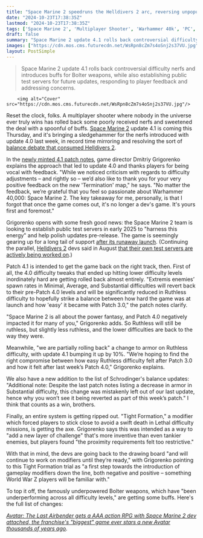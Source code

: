 ```yaml
---
title: "Space Marine 2 speedruns the Helldivers 2 arc, reversing unpopular nerfs and buffing tons of guns: 'I forgot that once the game comes out ... it's yours first and foremost'"
date: "2024-10-23T17:38:35Z"
lastmod: "2024-10-23T17:38:35Z"
tags: ['Space Marine 2', 'Multiplayer Shooter', 'Warhammer 40k', 'PC', 'Xbox', 'PlayStation']
draft: false
summary: "Space Marine 2 update 4.1 rolls back controversial difficulty nerfs and introduces buffs for Bolter weapons, while also establishing public test servers for future updates, responding to player feedback and addressing concerns."
images: ["https://cdn.mos.cms.futurecdn.net/WsRpn8cZm7s4oSnj2s37VU.jpg"]
layout: PostSimple
---
```

> Space Marine 2 update 4.1 rolls back controversial difficulty nerfs and introduces buffs for Bolter weapons, while also establishing public test servers for future updates, responding to player feedback and addressing concerns.


        <img alt="Cover" src="https://cdn.mos.cms.futurecdn.net/WsRpn8cZm7s4oSnj2s37VU.jpg"/>
        
Reset the clock, folks. A multiplayer shooter where nobody in the universe ever truly wins has rolled back some poorly received nerfs and sweetened the deal with a spoonful of buffs. [<u>Space Marine 2</u>](https://www.gamesradar.com/games/third-person-shooter/space-marine-2-guide/) update 4.1 is coming this Thursday, and it's bringing a sledgehammer for the nerfs introduced with update 4.0 last week, in record time mirroring and resolving the sort of [<u>balance debate that consumed Helldivers 2</u>](https://www.gamesradar.com/games/third-person-shooter/helldivers-2s-massive-63-day-overhaul-patch-is-here-bringing-an-end-to-a-rebalance-of-over-70-weapons-and-stratagems-while-also-making-certain-terminids-explode-for-some-reason/).

In the [newly minted 4.1 patch notes](https://community.focus-entmt.com/focus-entertainment/space-marine-2/blogs/103-patch-notes-4-1-and-game-director-commentary), game director Dmitriy Grigorenko explains the approach that led to update 4.0 and thanks players for being vocal with feedback. "While we noticed criticism with regards to difficulty adjustments – and rightly so – we’d also like to thank you for your very positive feedback on the new 'Termination' map," he says. "No matter the feedback, we’re grateful that you feel so passionate about Warhammer 40,000: Space Marine 2. The key takeaway for me, personally, is that I forgot that once the game comes out, it's no longer a dev's game. It's yours first and foremost."

Grigorenko opens with some fresh good news: the Space Marine 2 team is looking to establish public test servers in early 2025 to "harness this energy" and help polish updates pre-release. The game is seemingly gearing up for a long tail of support [<u>after its runaway launch</u>](https://www.gamesradar.com/games/third-person-shooter/space-marine-2-has-been-such-a-huge-success-that-it-changes-everything-for-its-developers-you-look-at-yourself-through-a-different-lens/). (Continuing the parallel, [<u>Helldivers 2</u>](https://www.gamesradar.com/helldivers-2-guide/) devs said in August [<u>that their own test servers are actively being worked on</u>](https://www.gamesradar.com/games/third-person-shooter/after-a-string-of-poorly-received-patches-a-helldivers-2-experimental-server-is-being-actively-worked-on-at-arrowhead/).)

Patch 4.1 is intended to get the game back on the right track, then. First of all, the 4.0 difficulty tweaks that ended up hitting lower difficulty levels inordinately hard are getting rolled back almost entirely. "Extremis enemies’ spawn rates in Minimal, Average, and Substantial difficulties will revert back to their pre-Patch 4.0 levels and will be significantly reduced in Ruthless difficulty to hopefully strike a balance between how hard the game was at launch and how 'easy' it became with Patch 3.0," the patch notes clarify. 

"Space Marine 2 is all about the power fantasy, and Patch 4.0 negatively impacted it for many of you," Grigorenko adds. So Ruthless will still be ruthless, but slightly less ruthless, and the lower difficulties are back to the way they were. 



Meanwhile, "we are partially rolling back" a change to armor on Ruthless difficulty, with update 4.1 bumping it up by 10%. "We’re hoping to find the right compromise between how easy Ruthless difficulty felt after Patch 3.0 and how it felt after last week’s Patch 4.0," Grigorenko explains.

We also have a new addition to the list of Schrodinger's balance updates: "Additional note: Despite the last patch notes listing a decrease in armor in Substantial difficulty, this change was mistakenly left out of our last update, hence why you won’t see it being reverted as part of this week’s patch." I think that counts as a win, brothers. 

Finally, an entire system is getting ripped out. "Tight Formation," a modifier which forced players to stick close to avoid a swift death in Lethal difficulty missions, is getting the axe. Grigorenko says this was intended as a way to "add a new layer of challenge" that's more inventive than even tankier enemies, but players found "the proximity requirements felt too restrictive." 

With that in mind, the devs are going back to the drawing board "and will continue to work on modifiers until they’re ready," with Grigorenko pointing to this Tight Formation trial as "a first step towards the introduction of gameplay modifiers down the line, both negative and positive – something World War Z players will be familiar with." 

To top it off, the famously underpowered Bolter weapons, which have "been underperforming across all difficulty levels," are getting some buffs. Here's the full list of changes:

[<u><em>Avatar: The Last Airbender gets a AAA action RPG with Space Marine 2 dev attached, the franchise's "biggest" game ever stars a new Avatar thousands of years ago</em></u>](https://www.gamesradar.com/games/action-rpg/avatar-the-last-airbender-is-getting-the-aaa-action-rpg-treatment-with-the-franchises-biggest-game-ever-starring-a-new-avatar-thousands-of-years-in-the-past/)*.*
        